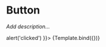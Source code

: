 

<Meta title="WIP/Button" component={Button} />


# Button

_Add description..._

<Canvas>
  <Story
    name="Button"
    args={{
      children: 'Click me',
      buttonEmphasis: ButtonEmphasis.Primary,
      buttonSize: ButtonSize.Medium,
      onClick: () => alert('clicked')
    }}>
    {Template.bind({})}
  </Story>
</Canvas>

<ArgsTable story="Button" />
